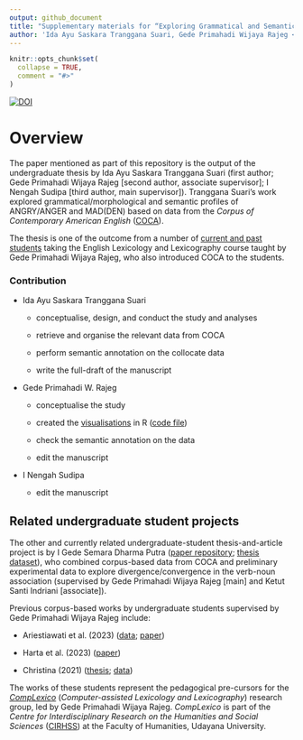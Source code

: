 ```yaml
---
output: github_document
title: "Supplementary materials for “Exploring Grammatical and Semantic Profiles of ANGRY and MAD: A Corpus-based Study”"
author: 'Ida Ayu Saskara Tranggana Suari, Gede Primahadi Wijaya Rajeg <a itemprop="sameAs" content="https://orcid.org/0000-0002-2047-8621" href="https://orcid.org/0000-0002-2047-8621" target="orcid.widget" rel="noopener noreferrer" style="vertical-align:top;"><img src="https://orcid.org/sites/default/files/images/orcid_16x16.png" style="width:1em;margin-right:.5em;" alt="ORCID iD icon"></a>, and I Nengah Sudipa'
---
```


<!-- README.md is generated from README.Rmd. Please edit that file -->

```r
knitr::opts_chunk$set(
  collapse = TRUE,
  comment = "#>"
)
```

[![DOI](https://zenodo.org/badge/DOI/10.5281/zenodo.11108458.svg)](https://doi.org/10.5281/zenodo.11108458)

# Overview

The paper mentioned as part of this repository is the output of the undergraduate thesis by Ida Ayu Saskara Tranggana Suari (first author; Gede Primahadi Wijaya Rajeg [second author, associate supervisor]; I Nengah Sudipa [third author, main supervisor]). Tranggana Suari's work explored grammatical/morphological and semantic profiles of ANGRY/ANGER and MAD(DEN) based on data from the *Corpus of Contemporary American English* ([COCA](https://www.english-corpora.org/coca/)). 

The thesis is one of the outcome from a number of [current and past students](https://github.com/complexico/anger-mad-coca?tab=readme-ov-file#related-undergraduate-student-projects) taking the English Lexicology and Lexicography course taught by Gede Primahadi Wijaya Rajeg, who also introduced COCA to the students. 

### Contribution

- Ida Ayu Saskara Tranggana Suari 

    - conceptualise, design, and conduct the study and analyses
    
    - retrieve and organise the relevant data from COCA
    
    - perform semantic annotation on the collocate data
    
    - write the full-draft of the manuscript

- Gede Primahadi W. Rajeg 

    - conceptualise the study
    
    - created the [visualisations](https://github.com/complexico/anger-mad-coca/tree/main/figs) in R ([code file](https://github.com/cirhss/anger-mad-coca/blob/main/analyses.R))
    
    - check the semantic annotation on the data
    
    - edit the manuscript

- I Nengah Sudipa

    - edit the manuscript
    
## Related undergraduate student projects

The other and currently related undergraduate-student thesis-and-article project is by I Gede Semara Dharma Putra ([paper repository](https://github.com/gederajeg/verb-noun-association); [thesis dataset](https://doi.org/10.6084/m9.figshare.25560714)), who combined corpus-based data from COCA and preliminary experimental data to explore divergence/convergence in the verb-noun association (supervised by Gede Primahadi Wijaya Rajeg [main] and Ketut Santi Indriani [associate]). 

Previous corpus-based works by undergraduate students supervised by Gede Primahadi Wijaya Rajeg include: 

- Ariestiawati et al. (2023) ([data](https://doi.org/10.6084/m9.figshare.23640270); [paper](https://doi.org/10.59024/ijellacush.v1i2.135))

- Harta et al. (2023) ([paper](https://pbsi-upr.id/index.php/ijellacush/article/view/194))

- Christina (2021) ([thesis](https://doi.org/10.6084/m9.figshare.19665804); [data](https://doi.org/10.6084/m9.figshare.14701392))

The works of these students represent the pedagogical pre-cursors for the [*CompLexico*](https://www.cirhss.org/complexico/) (*Computer-assisted Lexicology and Lexicography*) research group, led by Gede Primahadi Wijaya Rajeg. *CompLexico* is part of the *Centre for Interdisciplinary Research on the Humanities and Social Sciences* ([CIRHSS](http://www.cirhss.org)) at the Faculty of Humanities, Udayana University.